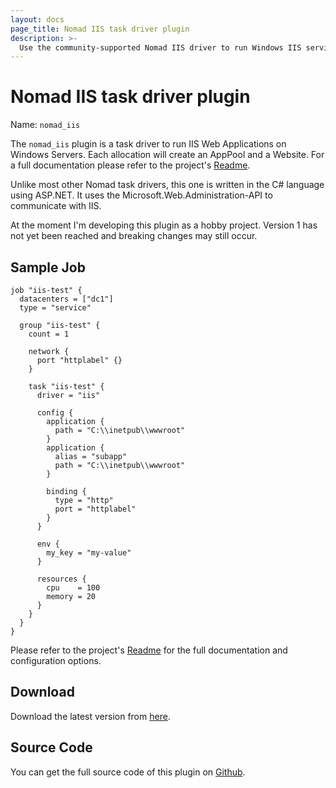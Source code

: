 ```yaml
---
layout: docs
page_title: Nomad IIS task driver plugin
description: >-
  Use the community-supported Nomad IIS driver to run Windows IIS services in Nomad jobs.
---
```


# Nomad IIS task driver plugin

Name: `nomad_iis`

The `nomad_iis` plugin is a task driver to run IIS Web Applications on Windows Servers. Each allocation will create an AppPool and a Website.
For a full documentation please refer to the project's [Readme](https://github.com/sevensolutions/nomad-iis/blob/main/README.md).

Unlike most other Nomad task drivers, this one is written in the C# language using ASP.NET. It uses the Microsoft.Web.Administration-API to communicate with IIS.

<Note>
At the moment I'm developing this plugin as a hobby project. Version 1 has not yet been reached and breaking changes may still occur.
</Note>

## Sample Job

```hcl
job "iis-test" {
  datacenters = ["dc1"]
  type = "service"

  group "iis-test" {
    count = 1

    network {
      port "httplabel" {}
    }

    task "iis-test" {
      driver = "iis"

      config {
        application {
          path = "C:\\inetpub\\wwwroot"
        }
        application {
          alias = "subapp"
          path = "C:\\inetpub\\wwwroot"
        }

        binding {
          type = "http"
          port = "httplabel"
        }
      }

      env {
        my_key = "my-value"
      }

      resources {
        cpu    = 100
        memory = 20
      }
    }
  }
}
```

Please refer to the project's [Readme](https://github.com/sevensolutions/nomad-iis/blob/main/README.md) for the full documentation and configuration options.

## Download

Download the latest version from [here](https://github.com/sevensolutions/nomad-iis/releases).

## Source Code

You can get the full source code of this plugin on [Github](https://github.com/sevensolutions/nomad-iis).
